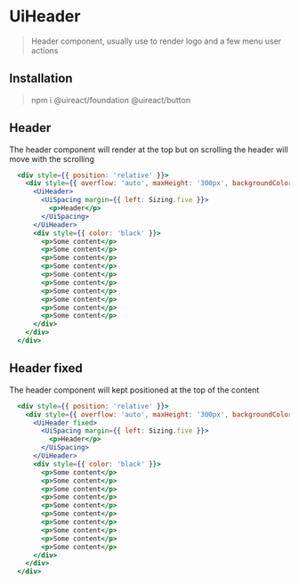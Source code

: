 
# UiHeader

<Metadata packageName='header' packageJson={packageJson} />

> Header component, usually use to render logo and a few menu user actions

## Installation

> npm i @uireact/foundation @uireact/button

## Header

The header component will render at the top but on scrolling the header will move with the scrolling

```jsx live scope={{UiHeader, UiSpacing}}
  <div style={{ position: 'relative' }}>
    <div style={{ overflow: 'auto', maxHeight: '300px', backgroundColor: 'lightGray' }}>
      <UiHeader>
        <UiSpacing margin={{ left: Sizing.five }}>
          <p>Header</p>
        </UiSpacing>
      </UiHeader>
      <div style={{ color: 'black' }}>
        <p>Some content</p>
        <p>Some content</p>
        <p>Some content</p>
        <p>Some content</p>
        <p>Some content</p>
        <p>Some content</p>
        <p>Some content</p>
        <p>Some content</p>
        <p>Some content</p>
        <p>Some content</p>
      </div>
    </div>
  </div>
```

## Header fixed

The header component will kept positioned at the top of the content

```jsx live scope={{UiHeader, UiSpacing}}
  <div style={{ position: 'relative' }}>
    <div style={{ overflow: 'auto', maxHeight: '300px', backgroundColor: 'lightGray' }}>
      <UiHeader fixed>
        <UiSpacing margin={{ left: Sizing.five }}>
          <p>Header</p>
        </UiSpacing>
      </UiHeader>
      <div style={{ color: 'black' }}>
        <p>Some content</p>
        <p>Some content</p>
        <p>Some content</p>
        <p>Some content</p>
        <p>Some content</p>
        <p>Some content</p>
        <p>Some content</p>
        <p>Some content</p>
        <p>Some content</p>
        <p>Some content</p>
      </div>
    </div>
  </div>
```
